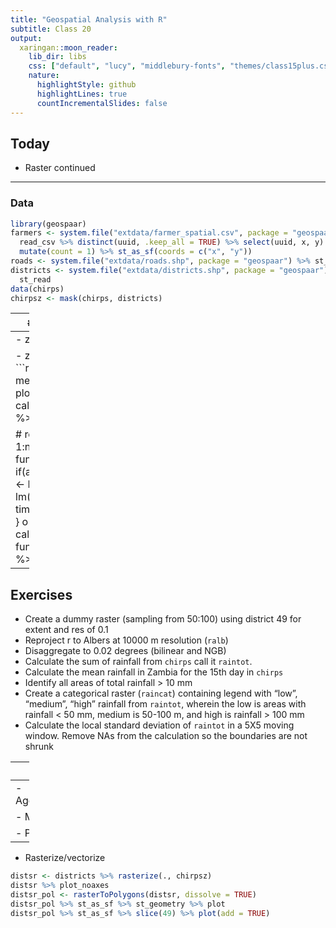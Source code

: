 ```yaml
---
title: "Geospatial Analysis with R"
subtitle: Class 20
output:
  xaringan::moon_reader:
    lib_dir: libs
    css: ["default", "lucy", "middlebury-fonts", "themes/class15plus.css"]
    nature:
      highlightStyle: github
      highlightLines: true
      countIncrementalSlides: false
---
```


## Today

- Raster continued

---

### Data
```r
library(geospaar)
farmers <- system.file("extdata/farmer_spatial.csv", package = "geospaar") %>%
  read_csv %>% distinct(uuid, .keep_all = TRUE) %>% select(uuid, x, y) %>% 
  mutate(count = 1) %>% st_as_sf(coords = c("x", "y"))
roads <- system.file("extdata/roads.shp", package = "geospaar") %>% st_read
districts <- system.file("extdata/districts.shp", package = "geospaar") %>%
  st_read
data(chirps)
chirpsz <- mask(chirps, districts)
```


---
## Calculations

- raster algebra
```r
(chirpsz[[1]] + chirpsz[[2]]) %>% plot
(1 + 1.456 * chirpsz[[nlayers(chirpsz)]]) %>% plot
```

- statistics: The mean rainfall value is `r round(cellStats(chirpsz[[1]], mean), 3)`

```r
cellStats(chirpsz[[1]], mean)
cellStats(chirpsz[[1]], range)
cellStats(chirpsz[[1]], sd)
sapply(c("mean", "range", "sd"), function(x) cellStats(chirpsz[[1]], x)) 
sapply(c("mean", "range", "sd"), function(x) cellStats(chirpsz, x)) 
```

- focal
```r
mat <- matrix(rep(1, 9), nrow = 3, ncol = 3)
focal(chirpsz[[1]], w = mat, fun = mean) %>% plot
focal(chirpsz[[1]], w = mat, fun = mean, na.rm = TRUE) %>% plot
focal(chirpsz[[1]], w = mat / 9, fun = sum) %>% plot
focal(chirpsz[[1]], w = mat / 9, fun = sum, na.rm = TRUE) %>% plot
```

---
- zonal
```r
distsr <- districts %>% mutate(ID = 1:nrow(.)) %>% 
  rasterize(x = ., y = raster(extent(chirpsz), res = 0.05), field = "ID")
zonal(x = chirpsz[[1]], z = distsr) %>% as.data.frame %>% 
  subs(x = distsr, y = .) %>% plot
```

- z dimension stats
```r
calc(chirpsz, mean) %>% plot_noaxes
calc(chirpsz, sd) %>% plot

# regression
time <- 1:nlayers(chirpsz)
fun <- function(x) {
  if(any(is.na(x))) {
    o <- NA
  } else {
    o <- lm(x ~ time)$coefficients[2]  
  }
  o
}
chirpsz_reg <- calc(chirpsz, fun = fun)
chirpsz_reg %>% plot
```
---
## Exercises

- Create a dummy raster (sampling from 50:100) using district 49 for extent and res of 0.1
- Reproject r to Albers at 10000 m resolution (`ralb`)
- Disaggregate to 0.02 degrees (bilinear and NGB)
- Calculate the sum of rainfall from `chirps` call it `raintot`.
- Calculate the mean rainfall in Zambia for the 15th day in `chirps`
- Identify all areas of total rainfall > 10 mm
- Create a categorical raster (`raincat`) containing legend with "low", "medium", "high" rainfall from `raintot`, wherein the low is areas with rainfall < 50 mm, medium is 50-100 m, and high is rainfall > 100 mm
- Calculate the local standard deviation of `raintot` in a 5X5 moving window. Remove NAs from the calculation so the boundaries are not shrunk

---
## Code appendix

- read and write

```r
writeRaster(r, filename = file.path(tempdir(), "mydummy.tif"), overwrite = TRUE)
raster(file.path(tempdir(), "mydummy.tif"))

brick(s, filename = file.path(tempdir(), "mydumbrick.tif"))
brick(file.path(tempdir(), "mydumbrick.tif"))
```

- plot
```r
plot(b)
plot(b2)
plot_noaxes(b)
plot_noaxes(b2, main = paste("Random", 1:10))
plot_noaxes(b, legend = FALSE)
plot_noaxes(b[[1]], legend = FALSE)
legend("right", legend = 1:10, fill = terrain.colors(10), border = FALSE, 
       bty = "n")
rasterVis::levelplot(b2, names.attr = paste("Random", 1:10))
rasterVis::levelplot(b[[1]])
rasterVis::gplot(b[[1]]) + geom_tile(aes(fill = value)) + 
  scale_fill_viridis_c()
```

---
- Aggregating/disaggregating
```r
aggregate(b, fact = 2) %>% plot
disaggregate(b, fact = 2) %>% plot
disaggregate(b, fact = 2, bilinear = TRUE) %>% plot
```

- Masking
```r
data(chirps)
plot_noaxes(chirps[[1]])
chirpsz <- mask(chirps, districts)
plot_noaxes(chirpsz[[1]])
# rasterVis::levelplot(chirpsz[[1:5]])
plot_noaxes(chirpsz, nr = 5, nc = 6, maxnl = 30, 
            legend = FALSE, zlim = c(0, 50))
```

- Projecting
```r
chirpsz %>% projectRaster(., crs = crs(roads), res = 5000) -> chirpsz_alb
chirpsz_alb %>% print
```
---

- Rasterize/vectorize
```r
distsr <- districts %>% rasterize(., chirpsz)
distsr %>% plot_noaxes
distsr_pol <- rasterToPolygons(distsr, dissolve = TRUE)
distsr_pol %>% st_as_sf %>% st_geometry %>% plot
distsr_pol %>% st_as_sf %>% slice(49) %>% plot(add = TRUE)
```


